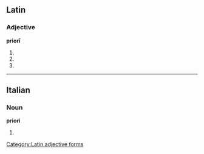 ==Latin==

===Adjective===
'''priorī'''

# {{inflection of|prior#Latin|prior|dat|m|s}}
# {{inflection of|prior#Latin|prior|dat|f|s}}
# {{inflection of|prior#Latin|prior|dat|n|s}}

[[Category:Latin adjective forms]]

----
==Italian==

===Noun===
'''priori''' {{m}}

# {{plural of|[[priore]]|lang=Italian}}
{{rfc-auto}}